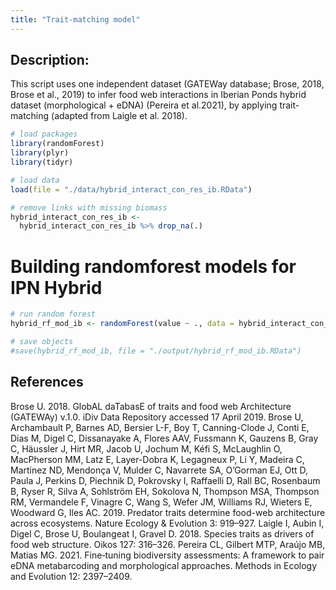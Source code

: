 ```yaml
---
title: "Trait-matching model"
---
```


## Description:
This script uses one independent dataset (GATEWay database; Brose, 2018, Brose et al., 2019) to infer food web interactions in Iberian Ponds hybrid dataset (morphological + eDNA) (Pereira et al.2021), by applying trait-matching (adapted from Laigle et al. 2018).


```r
# load packages
library(randomForest)
library(plyr)
library(tidyr)
```

```r
# load data
load(file = "./data/hybrid_interact_con_res_ib.RData")
```

```r
# remove links with missing biomass
hybrid_interact_con_res_ib <- 
  hybrid_interact_con_res_ib %>% drop_na(.)
```

# Building randomforest models for IPN Hybrid
```r
# run random forest 
hybrid_rf_mod_ib <- randomForest(value ~ ., data = hybrid_interact_con_res_ib, importance=TRUE)

# save objects
#save(hybrid_rf_mod_ib, file = "./output/hybrid_rf_mod_ib.RData")
```


## References
Brose U. 2018. GlobAL daTabasE of traits and food web Architecture (GATEWAy) v.1.0. iDiv Data Repository accessed 17 April 2019.
Brose U, Archambault P, Barnes AD, Bersier L-F, Boy T, Canning-Clode J, Conti E, Dias M, Digel C, Dissanayake A, Flores AAV, Fussmann K, Gauzens B, Gray C, Häussler J, Hirt MR, Jacob U, Jochum M, Kéfi S, McLaughlin O, MacPherson MM, Latz E, Layer-Dobra K, Legagneux P, Li Y, Madeira C, Martinez ND, Mendonça V, Mulder C, Navarrete SA, O’Gorman EJ, Ott D, Paula J, Perkins D, Piechnik D, Pokrovsky I, Raffaelli D, Rall BC, Rosenbaum B, Ryser R, Silva A, Sohlström EH, Sokolova N, Thompson MSA, Thompson RM, Vermandele F, Vinagre C, Wang S, Wefer JM, Williams RJ, Wieters E, Woodward G, Iles AC. 2019. Predator traits determine food-web architecture across ecosystems. Nature Ecology & Evolution 3: 919–927.
Laigle I, Aubin I, Digel C, Brose U, Boulangeat I, Gravel D. 2018. Species traits as drivers of food web structure. Oikos 127: 316–326.
Pereira CL, Gilbert MTP, Araújo MB, Matias MG. 2021. Fine‐tuning biodiversity assessments: A framework to pair eDNA metabarcoding and morphological approaches. Methods in Ecology and Evolution 12: 2397–2409.